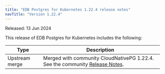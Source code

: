 ```yaml
---
title: "EDB Postgres for Kubernetes 1.22.4 release notes"
navTitle: "Version 1.22.4"
---
```


Released: 13 Jun 2024

This release of EDB Postgres for Kubernetes includes the following:

|      Type      |                                                                                  Description                                                                                   |
| -------------- | ------------------------------------------------------------------------------------------------------------------------------------------------------------------------------ |
| Upstream merge |  Merged with community CloudNativePG 1.22.4. See the community [Release Notes](https://cloudnative-pg.io/documentation/1.22/release_notes/v1.22/).                                    |
